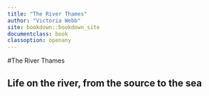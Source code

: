 ```yaml
---
title: "The River Thames"
author: "Victoria Webb"
site: bookdown::bookdown_site
documentclass: book
classoption: openany
---
```


#The River Thames

## Life on the river, from the source to the sea

